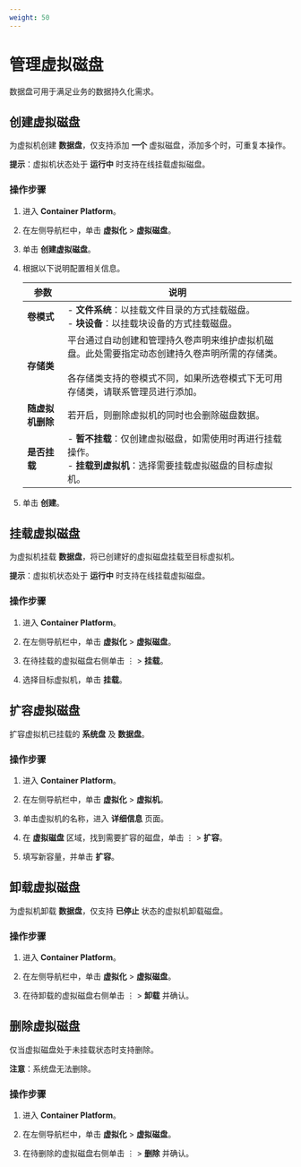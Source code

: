 ```yaml
---
weight: 50
---
```


# 管理虚拟磁盘

数据盘可用于满足业务的数据持久化需求。

## 创建虚拟磁盘

为虚拟机创建 **数据盘**，仅支持添加 **一个** 虚拟磁盘，添加多个时，可重复本操作。

**提示**：虚拟机状态处于 **运行中** 时支持在线挂载虚拟磁盘。

### 操作步骤

1. 进入 **Container Platform**。

1. 在左侧导航栏中，单击 **虚拟化** > **虚拟磁盘**。

2. 单击 **创建虚拟磁盘**。

6. 根据以下说明配置相关信息。

    |参数|  说明  |
    | ---- | ----- |
    |**卷模式**| - **文件系统**：以挂载文件目录的方式挂载磁盘。<br/>- **块设备**：以挂载块设备的方式挂载磁盘。 |
    |**存储类**| 平台通过自动创建和管理持久卷声明来维护虚拟机磁盘。此处需要指定动态创建持久卷声明所需的存储类。<br/><br/>各存储类支持的卷模式不同，如果所选卷模式下无可用存储类，请联系管理员进行添加。 |
    |**随虚拟机删除**| 若开启，则删除虚拟机的同时也会删除磁盘数据。 |
    |**是否挂载**|- **暂不挂载**：仅创建虚拟磁盘，如需使用时再进行挂载操作。<br/>- **挂载到虚拟机**：选择需要挂载虚拟磁盘的目标虚拟机。 |
    
7. 单击 **创建**。

## 挂载虚拟磁盘

为虚拟机挂载 **数据盘**，将已创建好的虚拟磁盘挂载至目标虚拟机。

**提示**：虚拟机状态处于 **运行中** 时支持在线挂载虚拟磁盘。

### 操作步骤

1. 进入 **Container Platform**。

1. 在左侧导航栏中，单击 **虚拟化** > **虚拟磁盘**。

2. 在待挂载的虚拟磁盘右侧单击 ⋮ > **挂载**。
    
7. 选择目标虚拟机，单击 **挂载**。

## 扩容虚拟磁盘

扩容虚拟机已挂载的 **系统盘** 及 **数据盘**。

### 操作步骤

1. 进入 **Container Platform**。

1. 在左侧导航栏中，单击 **虚拟化** > **虚拟机**。

2. 单击虚拟机的名称，进入 **详细信息** 页面。

3. 在 **虚拟磁盘** 区域，找到需要扩容的磁盘，单击 ⋮ > **扩容**。

4. 填写新容量，并单击 **扩容**。


## 卸载虚拟磁盘

为虚拟机卸载 **数据盘**，仅支持 **已停止** 状态的虚拟机卸载磁盘。

### 操作步骤

1. 进入 **Container Platform**。

1. 在左侧导航栏中，单击 **虚拟化** > **虚拟磁盘**。

2. 在待卸载的虚拟磁盘右侧单击 ⋮ > **卸载** 并确认。

## 删除虚拟磁盘

仅当虚拟磁盘处于未挂载状态时支持删除。

**注意**：系统盘无法删除。

### 操作步骤

1. 进入 **Container Platform**。

1. 在左侧导航栏中，单击 **虚拟化** > **虚拟磁盘**。

2. 在待删除的虚拟磁盘右侧单击 ⋮ > **删除** 并确认。
